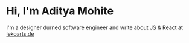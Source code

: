 # Hi, I'm Aditya Mohite

I'm a designer durned software engineer and write about JS & React at [lekoarts.de](https://www.lekoarts.de?utm_source=cara&utm_medium=Starter)
